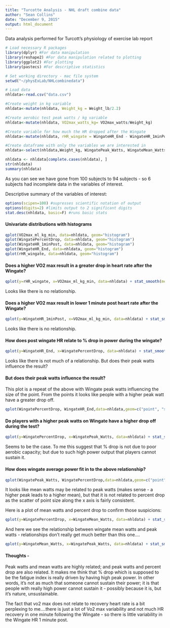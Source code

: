 ```yaml
---
title: "Turcotte Analysis - NHL draft combine data"
author: "Sean Collins"
date: "December 9, 2015"
output: html_document
---
```

Data analysis performed for Turcott's physiology of exercise lab report

```r
# Load necessary R packages
library(dplyr) #For data manipulation
library(reshape2) #For data manipulation related to plotting
library(ggplot2) #For plotting
library(pastecs) #For descriptive statistics

# Set working directory - mac file system
setwd("~/physExLab/NHLcombinedata")

# Load data
nhldata<-read.csv("data.csv")

#Create weight in kg variable
nhldata<-mutate(nhldata, Weight_kg = Weight_lb/2.2)

#Create aerobic test peak watts / kg variable
nhldata<-mutate(nhldata, VO2max_watts_kg= VO2max_watts/Weight_kg)

#Create variable for how much the HR dropped after the Wingate
nhldata<-mutate(nhldata, rHR_wingate = WingateHR_End - WingateHR_1minPost)

#Create dataframe with only the variables we are interested in
nhldata<-select(nhldata,Weight_kg, WingatePeak_Watts, WingateMean_Watts, PeakWingate_W_kg, VO2max_l_min, VO2max_ml_kg_min, VO2max_watts, VO2max_watts_kg, WingatePercentDrop, WingateHR_End, WingateHR_1minPost, rHR_wingate)

nhldata <- nhldata[complete.cases(nhldata), ]
str(nhldata)
summary(nhldata)
```

As you can see we have gone from 100 subjects to 94 subjects - so 6 subjects had incomplete data in the variables of interest.

Descriptive summary of the variables of interest:
```r
options(scipen=100) #supresses scientific notation of output
options(digits=2) #limits output to 2 significant digits
stat.desc(nhldata, basic=F) #runs basic stats
```

#### Univariate distributions with histograms

```r
qplot(VO2max_ml_kg_min, data=nhldata, geom="histogram")
qplot(WingatePercentDrop, data=nhldata, geom="histogram")
qplot(WingateHR_1minPost, data=nhldata, geom="histogram")
qplot(WingateHR_End, data=nhldata, geom="histogram")
qplot(rHR_wingate, data=nhldata, geom="histogram")
``` 

#### Does a higher VO2 max result in a greater drop in heart rate after the Wingate?
```r
qplot(y=rHR_wingate, x=VO2max_ml_kg_min, data=nhldata) + stat_smooth(method=lm, formula=y~x)
```
Looks like there is no relationship.

#### Does a higher VO2 max result in lower 1 minute post heart rate after the Wingate?
```r
qplot(y=WingateHR_1minPost, x=VO2max_ml_kg_min, data=nhldata) + stat_smooth(method=lm, formula=y~x)
```
Looks like there is no relationship.

#### How does post wingate HR relate to % drop in power during the wingate? 
```r
qplot(y=WingateHR_End, x=WingatePercentDrop, data=nhldata) + stat_smooth(method=lm, formula=y~x)
```
Looks like there is not much of a relationship. But does their peak watts influence the result?


#### But does their peak watts influence the result?
This plot is a repeat of the above with Wingate peak watts influencing the size of the point. From the points it looks like people with a higher peak watt have a greater drop off.
```r
qplot(WingatePercentDrop, WingateHR_End,data=nhldata,geom=c("point", "smooth"),method="lm",size = WingatePeak_Watts)
```

#### Do players with a higher peak watts on Wingate have a higher drop off during the test?
```r
qplot(y=WingatePercentDrop, x=WingatePeak_Watts, data=nhldata) + stat_smooth(method=lm, formula=y~x)
```
Seems to be the case. 
To me this suggest that % drop is not due to poor aerobic capacity; but due to such high power output that players cannot sustain it. 

#### How does wingate average power fit in to the above relationship?
```r
qplot(WingatePeak_Watts, WingatePercentDrop,data=nhldata,geom=c("point", "smooth"),method="lm",size = WingateMean_Watts)
```

It looks like mean watts may be related to peak watts (makes sense - a higher peak leads to a higher mean), but that it is not related to percent drop as the scatter of point size along the x axis is fairly consistent.

Here is a plot of mean watts and percent drop to confirm those suspicions:
```r
qplot(y=WingatePercentDrop, x=WingateMean_Watts, data=nhldata) + stat_smooth(method=lm, formula=y~x)
```


And here we see the relationship between wingate mean watts and peak watts - relationships don't really get much better than this one....
```r
qplot(y=WingateMean_Watts, x=WingatePeak_Watts, data=nhldata) + stat_smooth(method=lm, formula=y~x)
```

#### Thoughts - 
Peak watts and mean watts are highly related; and peak watts and percent drop are also related. It makes me think that % drop which is supposed to be the fatigue index is really driven by having high peak power. In other words, it's not as much that someone cannot sustain their power; it is that people with really high power cannot sustain it - possibly because it is, but it's nature, unsustainable.

The fact that vo2 max does not relate to recovery heart rate is a bit perplexing to me....there is just a lot of Vo2 max variability and not much HR recovery in one minute following the Wingate - so there is little variability in the Wingate HR 1 minute post.
